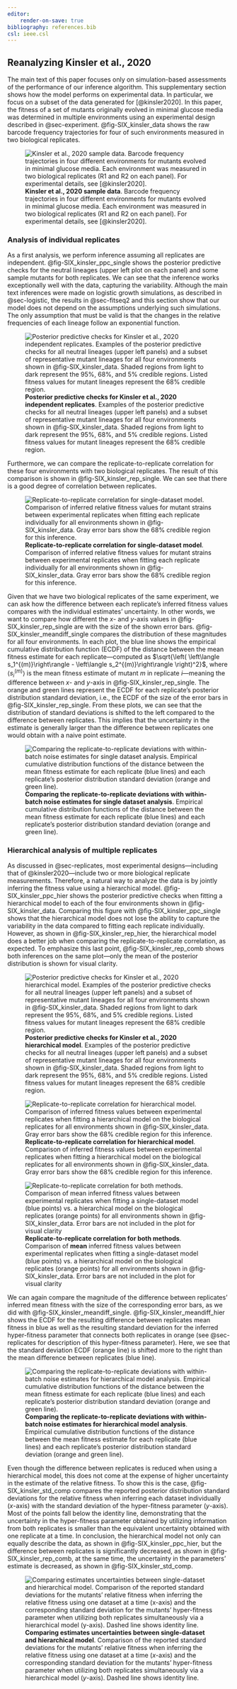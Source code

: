```yaml
---
editor:
    render-on-save: true
bibliography: references.bib
csl: ieee.csl
---
```


## Reanalyzing Kinsler et al., 2020 {#sec-kinsler}

The main text of this paper focuses only on simulation-based assessments of the
performance of our inference algorithm. This supplementary section shows how the
model performs on experimental data. In particular, we focus on a subset of the
data generated for [@kinsler2020]. In this paper, the fitness of a set of
mutants originally evolved in minimal glucose media was determined in multiple
environments using an experimental design described in @sec-experiment.
@fig-SIX_kinsler_data shows the raw barcode frequency trajectories for four of
such environments measured in two biological replicates.

![**Kinsler et al., 2020 sample data**. Barcode frequency trajectories in four
different environments for mutants evolved in minimal glucose media. Each
environment was measured in two biological replicates (R1 and R2 on each panel).
For experimental details, see
[@kinsler2020].](./figs/figSIX_kinsler_data){#fig-SIX_kinsler_data}

### Analysis of individual replicates

As a first analysis, we perform inference assuming all replicates are
independent. @fig-SIX_kinsler_ppc_single shows the posterior predictive checks
for the neutral lineages (upper left plot on each panel) and some sample mutants
for both replicates. We can see that the inference works exceptionally well with
the data, capturing the variability. Although the main text inferences were made
on logistic growth simulations, as described in @sec-logistic, the results
in @sec-fitseq2 and this section show that our model does not depend on the
assumptions underlying such simulations. The only assumption that must be valid
is that the changes in the relative frequencies of each lineage follow an
exponential function.

![**Posterior predictive checks for Kinsler et al., 2020 independent
replicates**. Examples of the posterior predictive checks for all neutral
lineages (upper left panels) and a subset of representative mutant lineages for
all four environments shown in @fig-SIX_kinsler_data. Shaded regions from light
to dark represent the 95\%, 68\%, and 5\% credible regions. Listed fitness
values for mutant lineages represent the 68\% credible
region.](./figs/figSIX_kinsler_ppc_single){#fig-SIX_kinsler_ppc_single}

Furthermore, we can compare the replicate-to-replicate correlation for these
four environments with two biological replicates. The result of this comparison
is shown in @fig-SIX_kinsler_rep_single. We can see that there is a good degree
of correlation between replicates.

![**Replicate-to-replicate correlation for single-dataset model**. Comparison of
inferred relative fitness values for mutant strains between experimental
replicates when fitting each replicate individually for all environments shown
in @fig-SIX_kinsler_data. Gray error bars show the 68\% credible region for this
inference.](./figs/figSIX_kinsler_rep_single){#fig-SIX_kinsler_rep_single}

Given that we have two biological replicates of the same experiment, we can ask
how the difference between each replicate's inferred fitness values compares
with the individual estimates' uncertainty. In other words, we want to compare
how different the $x$- and $y$-axis values in @fig-SIX_kinsler_rep_single are
with the size of the shown error bars. @fig-SIX_kinsler_meandiff_single compares
the distribution of these magnitudes for all four environments. In each plot,
the blue line shows the empirical cumulative distribution function (ECDF) of the
distance between the mean fitness estimate for each replicate---computed as
$\sqrt{\left( \left\langle s_1^{(m)}\right\rangle - \left\langle
s_2^{(m)}\right\rangle \right)^2}$, where $\langle s_i^{(m)}\rangle$ is the mean
fitness estimate of mutant $m$ in replicate $i$---meaning the difference between
$x$- and $y$-axis in @fig-SIX_kinsler_rep_single. The orange and green lines
represent the ECDF for each replicate's posterior distribution standard
deviation, i.e., the ECDF of the size of the error bars in
@fig-SIX_kinsler_rep_single. From these plots, we can see that the distribution
of standard deviations is shifted to the left compared to the difference between
replicates. This implies that the uncertainty in the estimate is generally
larger than the difference between replicates one would obtain with a naive
point estimate.

![**Comparing the replicate-to-replicate deviations with within-batch noise
estimates for single dataset analysis**. Empirical cumulative distribution
functions of the distance between the mean fitness estimate for each replicate
(blue lines) and each replicate's posterior distribution standard deviation
(orange and green
line).](./figs/figSIX_kinsler_meandiff_single){#fig-SIX_kinsler_meandiff_single}


### Hierarchical analysis of multiple replicates

As discussed in @sec-replicates, most experimental designs---including that of
@kinsler2020---include two or more biological replicate measurements. Therefore,
a natural way to analyze the data is by jointly inferring the fitness value
using a hierarchical model. @fig-SIX_kinsler_ppc_hier shows the posterior
predictive checks when fitting a hierarchical model to each of the four
environments shown in @fig-SIX_kinsler_data. Comparing this figure with
@fig-SIX_kinsler_ppc_single shows that the hierarchical model does not lose the
ability to capture the variability in the data compared to fitting each
replicate individually. However, as shown in @fig-SIX_kinsler_rep_hier, the
hierarchical model does a better job when comparing the replicate-to-replicate
correlation, as expected. To emphasize this last point,
@fig-SIX_kinsler_rep_comb shows both inferences on the same plot---only the mean
of the posterior distribution is shown for visual clarity.

![**Posterior predictive checks for Kinsler et al., 2020 hierarchical model**.
Examples of the posterior predictive checks for all neutral lineages (upper left
panels) and a subset of representative mutant lineages for all four environments
shown in @fig-SIX_kinsler_data. Shaded regions from light to dark represent the
95\%, 68\%, and 5\% credible regions. Listed fitness values for mutant lineages
represent the 68\% credible
region.](./figs/figSIX_kinsler_ppc_hier){#fig-SIX_kinsler_ppc_hier}

![**Replicate-to-replicate correlation for hierarchical model**. Comparison of
inferred fitness values between experimental replicates when fitting a
hierarchical model on the biological replicates for all environments shown in
@fig-SIX_kinsler_data. Gray error bars show the 68\% credible region for this
inference.](./figs/figSIX_kinsler_rep_hier){#fig-SIX_kinsler_rep_hier}

![**Replicate-to-replicate correlation for both methods**. Comparison of
**mean** inferred fitness values between experimental replicates when fitting a
single-dataset model (blue points) vs. a hierarchical model on the biological
replicates (orange points) for all environments shown in @fig-SIX_kinsler_data.
Error bars are not included in the plot for visual
clarity](./figs/figSIX_kinsler_rep_comb){#fig-SIX_kinsler_rep_comb}

We can again compare the magnitude of the difference between replicates'
inferred mean fitness with the size of the corresponding error bars, as we did
with @fig-SIX_kinsler_meandiff_single. @fig-SIX_kinsler_meandiff_hier shows the
ECDF for the resulting difference between replicates mean fitness in blue as
well as the resulting standard deviation for the inferred hyper-fitness
parameter that connects both replicates in orange (see @sec-replicates for
description of this hyper-fitness parameter). Here, we see that the standard
deviation ECDF (orange line) is shifted more to the right than the mean
difference between replicates (blue line). 

![**Comparing the replicate-to-replicate deviations with within-batch noise
estimates for hierarchical model analysis**. Empirical cumulative distribution
functions of the distance between the mean fitness estimate for each replicate
(blue lines) and each replicate's posterior distribution standard deviation
(orange and green
line).](./figs/figSIX_kinsler_meandiff_hier){#fig-SIX_kinsler_meandiff_hier}

Even though the difference between replicates is reduced when using a
hierarchical model, this does not come at the expense of higher uncertainty in
the estimate of the relative fitness. To show this is the case,
@fig-SIX_kinsler_std_comp compares the reported posterior distribution standard
deviations for the relative fitness when inferring each dataset individually
($x$-axis) with the standard deviation of the hyper-fitness parameter
($y$-axis). Most of the points fall below the identity line, demonstrating that
the uncertainty in the hyper-fitness parameter obtained by utilizing information
from both replicates is smaller than the equivalent uncertainty obtained with
one replicate at a time. In conclusion, the hierarchical model not only can
equally describe the data, as shown in @fig-SIX_kinsler_ppc_hier, but the
difference between replicates is significantly decreased, as shown in
@fig-SIX_kinsler_rep_comb, at the same time, the uncertainty in the parameters'
estimate is decreased, as shown in @fig-SIX_kinsler_std_comp.

![**Comparing estimates uncertainties between single-dataset and hierarchical
model**. Comparison of the reported standard deviations for the mutants'
relative fitness when inferring the relative fitness using one dataset at a time
($x$-axis) and the corresponding standard deviation for the mutants'
hyper-fitness parameter when utilizing both replicates simultaneously via a
hierarchical model ($y$-axis). Dashed line shows identity
line.](./figs/figSIX_kinsler_std_comp){#fig-SIX_kinsler_std_comp}
